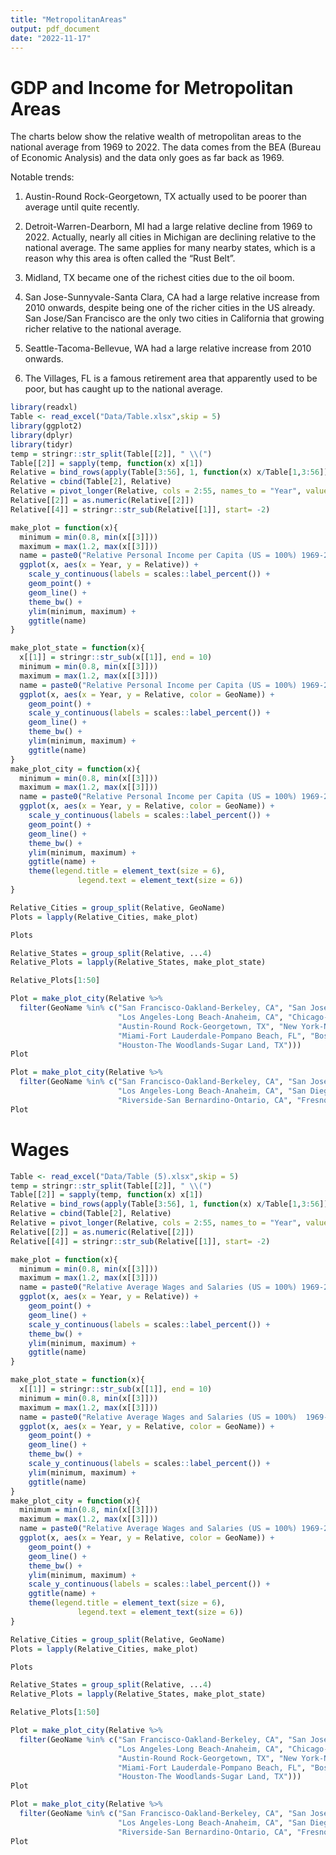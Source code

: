 ```yaml
---
title: "MetropolitanAreas"
output: pdf_document
date: "2022-11-17"
---
```


# GDP and Income for Metropolitan Areas

The charts below show the relative wealth of metropolitan areas to the national average from 1969 to 2022. The data comes from the BEA (Bureau of Economic Analysis) and the data only goes as far back as 1969.

Notable trends:

1) Austin-Round Rock-Georgetown, TX actually used to be poorer than average until quite recently.

2) Detroit-Warren-Dearborn, MI had a large relative decline from 1969 to 2022. Actually, nearly all cities in Michigan are declining relative to the national average. The same applies for many nearby states, which is a reason why this area is often called the "Rust Belt".

3) Midland, TX became one of the richest cities due to the oil boom.

4) San Jose-Sunnyvale-Santa Clara, CA had a large relative increase from 2010 onwards, despite being one of the richer cities in the US already. San Jose/San Francisco are the only two cities in California that growing richer relative to the national average.

5) Seattle-Tacoma-Bellevue, WA had a large relative increase from 2010 onwards.

6) The Villages, FL is a famous retirement area that apparently used to be poor, but has caught up to the national average.


```r
library(readxl)
Table <- read_excel("Data/Table.xlsx",skip = 5)
library(ggplot2)
library(dplyr)
library(tidyr)
temp = stringr::str_split(Table[[2]], " \\(")
Table[[2]] = sapply(temp, function(x) x[1])
Relative = bind_rows(apply(Table[3:56], 1, function(x) x/Table[1,3:56]))
Relative = cbind(Table[2], Relative)
Relative = pivot_longer(Relative, cols = 2:55, names_to = "Year", values_to = "Relative")
Relative[[2]] = as.numeric(Relative[[2]])
Relative[[4]] = stringr::str_sub(Relative[[1]], start= -2)
```



```r
make_plot = function(x){
  minimum = min(0.8, min(x[[3]]))
  maximum = max(1.2, max(x[[3]]))
  name = paste0("Relative Personal Income per Capita (US = 100%) 1969-2022 for \n", x[[1]][1])
  ggplot(x, aes(x = Year, y = Relative)) +
    scale_y_continuous(labels = scales::label_percent()) +
    geom_point() +
    geom_line() +
    theme_bw() + 
    ylim(minimum, maximum) +
    ggtitle(name)
}

make_plot_state = function(x){
  x[[1]] = stringr::str_sub(x[[1]], end = 10)
  minimum = min(0.8, min(x[[3]]))
  maximum = max(1.2, max(x[[3]]))
  name = paste0("Relative Personal Income per Capita (US = 100%) 1969-2022 for cities in \n", x[[4]][1])
  ggplot(x, aes(x = Year, y = Relative, color = GeoName)) +
    geom_point() +
    scale_y_continuous(labels = scales::label_percent()) +
    geom_line() +
    theme_bw() + 
    ylim(minimum, maximum) +
    ggtitle(name)
}
make_plot_city = function(x){
  minimum = min(0.8, min(x[[3]]))
  maximum = max(1.2, max(x[[3]]))
  name = paste0("Relative Personal Income per Capita (US = 100%) 1969-2022")
  ggplot(x, aes(x = Year, y = Relative, color = GeoName)) +
    scale_y_continuous(labels = scales::label_percent()) +
    geom_point() +
    geom_line() +
    theme_bw() + 
    ylim(minimum, maximum) +
    ggtitle(name) +
    theme(legend.title = element_text(size = 6), 
               legend.text = element_text(size = 6))
}
```

```r
Relative_Cities = group_split(Relative, GeoName)
Plots = lapply(Relative_Cities, make_plot)
```

```r
Plots
```


```r
Relative_States = group_split(Relative, ...4)
Relative_Plots = lapply(Relative_States, make_plot_state)
```

```r
Relative_Plots[1:50]
```


```r
Plot = make_plot_city(Relative %>%
  filter(GeoName %in% c("San Francisco-Oakland-Berkeley, CA", "San Jose-Sunnyvale-Santa Clara, CA",
                        "Los Angeles-Long Beach-Anaheim, CA", "Chicago-Naperville-Elgin, IL-IN-WI",
                        "Austin-Round Rock-Georgetown, TX", "New York-Newark-Jersey City, NY-NJ-PA",
                        "Miami-Fort Lauderdale-Pompano Beach, FL", "Boston-Cambridge-Newton, MA-NH",
                        "Houston-The Woodlands-Sugar Land, TX")))
Plot
```



```r
Plot = make_plot_city(Relative %>%
  filter(GeoName %in% c("San Francisco-Oakland-Berkeley, CA", "San Jose-Sunnyvale-Santa Clara, CA",
                        "Los Angeles-Long Beach-Anaheim, CA", "San Diego-Chula Vista-Carlsbad, CA",
                        "Riverside-San Bernardino-Ontario, CA", "Fresno, CA", "Sacramento-Roseville-Folsom, CA")))
Plot
```

# Wages

```r
Table <- read_excel("Data/Table (5).xlsx",skip = 5)
temp = stringr::str_split(Table[[2]], " \\(")
Table[[2]] = sapply(temp, function(x) x[1])
Relative = bind_rows(apply(Table[3:56], 1, function(x) x/Table[1,3:56]))
Relative = cbind(Table[2], Relative)
Relative = pivot_longer(Relative, cols = 2:55, names_to = "Year", values_to = "Relative")
Relative[[2]] = as.numeric(Relative[[2]])
Relative[[4]] = stringr::str_sub(Relative[[1]], start= -2)
```



```r
make_plot = function(x){
  minimum = min(0.8, min(x[[3]]))
  maximum = max(1.2, max(x[[3]]))
  name = paste0("Relative Average Wages and Salaries (US = 100%) 1969-2022 for \n", x[[1]][1])
  ggplot(x, aes(x = Year, y = Relative)) +
    geom_point() +
    geom_line() +
    scale_y_continuous(labels = scales::label_percent()) +
    theme_bw() + 
    ylim(minimum, maximum) +
    ggtitle(name)
}

make_plot_state = function(x){
  x[[1]] = stringr::str_sub(x[[1]], end = 10)
  minimum = min(0.8, min(x[[3]]))
  maximum = max(1.2, max(x[[3]]))
  name = paste0("Relative Average Wages and Salaries (US = 100%)  1969-2022 for cities in \n", x[[4]][1])
  ggplot(x, aes(x = Year, y = Relative, color = GeoName)) +
    geom_point() +
    geom_line() +
    theme_bw() + 
    scale_y_continuous(labels = scales::label_percent()) +
    ylim(minimum, maximum) +
    ggtitle(name)
}
make_plot_city = function(x){
  minimum = min(0.8, min(x[[3]]))
  maximum = max(1.2, max(x[[3]]))
  name = paste0("Relative Average Wages and Salaries (US = 100%) 1969-2022")
  ggplot(x, aes(x = Year, y = Relative, color = GeoName)) +
    geom_point() +
    geom_line() +
    theme_bw() + 
    ylim(minimum, maximum) +
    scale_y_continuous(labels = scales::label_percent()) +
    ggtitle(name) +
    theme(legend.title = element_text(size = 6), 
               legend.text = element_text(size = 6))
}
```


```r
Relative_Cities = group_split(Relative, GeoName)
Plots = lapply(Relative_Cities, make_plot)
```

```r
Plots
```


```r
Relative_States = group_split(Relative, ...4)
Relative_Plots = lapply(Relative_States, make_plot_state)
```

```r
Relative_Plots[1:50]
```


```r
Plot = make_plot_city(Relative %>%
  filter(GeoName %in% c("San Francisco-Oakland-Berkeley, CA", "San Jose-Sunnyvale-Santa Clara, CA",
                        "Los Angeles-Long Beach-Anaheim, CA", "Chicago-Naperville-Elgin, IL-IN-WI",
                        "Austin-Round Rock-Georgetown, TX", "New York-Newark-Jersey City, NY-NJ-PA",
                        "Miami-Fort Lauderdale-Pompano Beach, FL", "Boston-Cambridge-Newton, MA-NH",
                        "Houston-The Woodlands-Sugar Land, TX")))
Plot
```



```r
Plot = make_plot_city(Relative %>%
  filter(GeoName %in% c("San Francisco-Oakland-Berkeley, CA", "San Jose-Sunnyvale-Santa Clara, CA",
                        "Los Angeles-Long Beach-Anaheim, CA", "San Diego-Chula Vista-Carlsbad, CA",
                        "Riverside-San Bernardino-Ontario, CA", "Fresno, CA", "Sacramento-Roseville-Folsom, CA")))
Plot
```